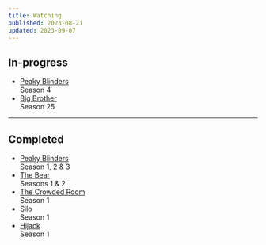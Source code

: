```yaml
---
title: Watching
published: 2023-08-21
updated: 2023-09-07
---
```


## In-progress

- [Peaky Blinders](https://www.imdb.com/title/tt2442560/) <br/><span>Season 4</span>
- [Big Brother](https://www.imdb.com/title/tt0251497) <br/><span>Season 25</span>

---

## Completed

- [Peaky Blinders](https://www.imdb.com/title/tt2442560/) <br/><span>Season 1, 2 & 3</span>
- [The Bear](https://www.imdb.com/title/tt14452776/) <br/><span>Seasons 1 & 2</span>
- [The Crowded Room](https://www.imdb.com/title/tt14417718/) <br/><span>Season 1</span>
- [Silo](https://www.imdb.com/title/tt14688458/) <br/><span>Season 1</span>
- [Hijack](https://www.imdb.com/title/tt19854762/) <br/><span>Season 1</span>
